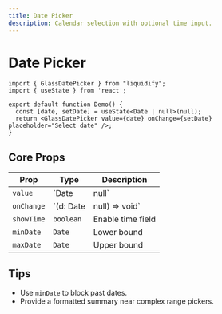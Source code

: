 ```yaml
---
title: Date Picker
description: Calendar selection with optional time input.
---
```


# Date Picker

```tsx live
import { GlassDatePicker } from "liquidify";
import { useState } from 'react';

export default function Demo() {
  const [date, setDate] = useState<Date | null>(null);
  return <GlassDatePicker value={date} onChange={setDate} placeholder="Select date" />;
}
```

## Core Props

| Prop | Type | Description |
|------|------|-------------|
| `value` | `Date | null` | Controlled value |
| `onChange` | `(d: Date | null) => void` | Change handler |
| `showTime` | `boolean` | Enable time field |
| `minDate` | `Date` | Lower bound |
| `maxDate` | `Date` | Upper bound |

## Tips

- Use `minDate` to block past dates.
- Provide a formatted summary near complex range pickers.
